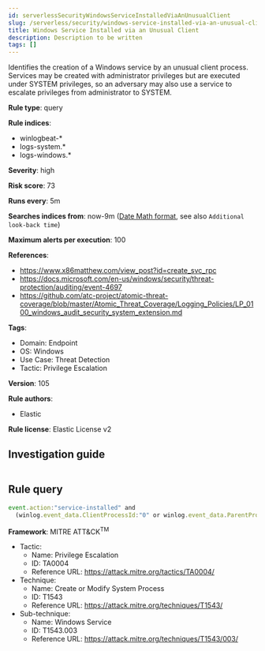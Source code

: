 ```yaml
---
id: serverlessSecurityWindowsServiceInstalledViaAnUnusualClient
slug: /serverless/security/windows-service-installed-via-an-unusual-client
title: Windows Service Installed via an Unusual Client
description: Description to be written
tags: []
---
```


<div id="windows-service-installed-via-an-unusual-client"></div>

Identifies the creation of a Windows service by an unusual client process. Services may be created with administrator privileges but are executed under SYSTEM privileges, so an adversary may also use a service to escalate privileges from administrator to SYSTEM.

**Rule type**: query

**Rule indices**: 

* winlogbeat-*
* logs-system.*
* logs-windows.*

**Severity**: high

**Risk score**: 73

**Runs every**: 5m

**Searches indices from**: now-9m ([Date Math format](((ref))/common-options.html#date-math), see also <DocLink id="serverlessSecurityRulesUiCreate" section="set-the-rules-schedule">`Additional look-back time`</DocLink>)

**Maximum alerts per execution**: 100

**References**: 

* https://www.x86matthew.com/view_post?id=create_svc_rpc
* https://docs.microsoft.com/en-us/windows/security/threat-protection/auditing/event-4697
* https://github.com/atc-project/atomic-threat-coverage/blob/master/Atomic_Threat_Coverage/Logging_Policies/LP_0100_windows_audit_security_system_extension.md

**Tags**: 

* Domain: Endpoint
* OS: Windows
* Use Case: Threat Detection
* Tactic: Privilege Escalation

**Version**: 105

**Rule authors**: 

* Elastic

**Rule license**: Elastic License v2

## Investigation guide

```markdown

```

## Rule query

```js
event.action:"service-installed" and
  (winlog.event_data.ClientProcessId:"0" or winlog.event_data.ParentProcessId:"0")

```

**Framework**: MITRE ATT&CK<sup>TM</sup>

* Tactic:
    * Name: Privilege Escalation
    * ID: TA0004
    * Reference URL: https://attack.mitre.org/tactics/TA0004/
* Technique:
    * Name: Create or Modify System Process
    * ID: T1543
    * Reference URL: https://attack.mitre.org/techniques/T1543/
* Sub-technique:
    * Name: Windows Service
    * ID: T1543.003
    * Reference URL: https://attack.mitre.org/techniques/T1543/003/

